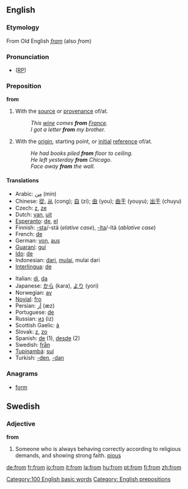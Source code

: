==English==

{{rank|which|have|or|27|from|this|but|all}}

===Etymology===
From Old English ''[[fram]]'' (also ''from'')

===Pronunciation===
* ([[RP]]) {{IPA|/frɒm/}}

===Preposition===
'''from'''

#With the [[source]] or [[provenance]] of/at.
#:''This [[wine]] comes '''from''' [[France]].''
#:''I got a letter '''from''' my brother.''
#With the [[origin]], starting point, or [[initial]] [[reference]] of/at.
#:''He had books piled '''from''' floor to ceiling.''
#:''He left yesterday '''from''' Chicago.''
#:''Face away '''from''' the wall.''

====Translations====
{{top}}
*Arabic: [[من|مِن]] (min)
*Chinese: [[從]], [[从]] (cong); [[自]] (zi); [[由]] (you); [[由于]] (youyu); [[出于]] (chuyu) <!--the traditional of 于 is 於?-->
*Czech: [[z]], [[ze]]
*Dutch: [[van]], [[uit]]
*[[Esperanto]]: [[de]], [[el]]
*Finnish: [[-sta#Finnish|-sta]]/-stä (''elative case''), [[-lta#Finnish|-lta]]/-ltä (''ablative case'')
*French: [[de#French|de]]
*German: [[von]], [[aus]]
*[[Guaraní]]: [[gui]]
*[[Ido]]: [[de]]
*Indonesian: [[dari]], [[mulai]], mulai dari
*[[Interlingua]]: [[de#Interlingua|de]]
{{mid}}
*Italian: [[di#Italian|di]], [[da#Italian|da]]
*Japanese: [[から]] (kara), [[より]] (yori)
*Norwegian: [[av]]
*[[Novial]]: [[fro]]
*Persian: [[اَز]] (æz)
*Portuguese: [[de#Portuguese|de]]
*Russian: [[из]] (iz)
*Scottish Gaelic: [[à]]
*Slovak: [[z#Slovak|z]], [[zo#Slovak|zo]]
*Spanish: [[de#Spanish|de]] (1), [[desde]] (2)
*Swedish: [[från]]
*[[Tupinambá]]: [[suí]]
*Turkish: [[-den]], [[-dan]]
{{bottom}}

===Anagrams===
*[[form]]

==Swedish==
===Adjective===
'''from''' 

#Someone who is always behaving correctly according to religious demands, and showing strong faith. [[pious]]

[[Category:100 English basic words]]
[[Category: English prepositions]]

[[de:from]]
[[fr:from]]
[[io:from]]
[[it:from]]
[[la:from]]
[[hu:from]]
[[pt:from]]
[[fi:from]]
[[zh:from]]